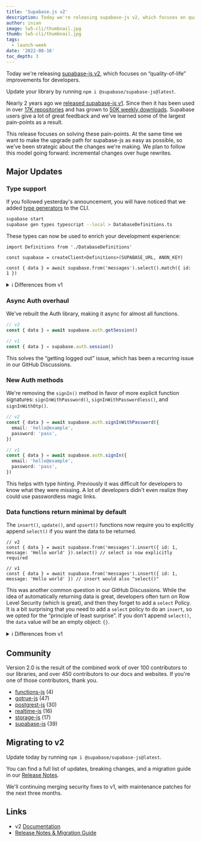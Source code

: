```yaml
---
title: 'Supabase.js v2'
description: Today we're releasing supabase-js v2, which focuses on quality-of-life improvements for developers.
author: inian
image: lw5-cli/thumbnail.jpg
thumb: lw5-cli/thumbnail.jpg
tags:
  - launch-week
date: '2022-08-16'
toc_depth: 3
---
```


Today we're releasing [supabase-js v2](https://github.com/supabase/supabase-js), which focuses on “quality-of-life” improvements for developers.

Update your library by running `npm i @supabase/supabase-js@latest`.

Nearly 2 years ago we [released supabase-js v1](https://supabase.com/blog/improved-dx).
Since then it has been used in over [17K repositories](https://github.com/supabase/supabase-js/network/dependents?package_id=UGFja2FnZS04MjM3OTUyMDU%3D) and has grown
to [50K weekly downloads](https://www.npmjs.com/package/@supabase/supabase-js). Supabase users give a lot of great feedback and we've
learned some of the largest pain-points as a result.

This release focuses on solving these pain-points. At the same time we want to make the upgrade path for supabase-js as easy as possible,
so we've been strategic about the changes we're making. We plan to follow this model going forward: incremental changes over huge rewrites.

## Major Updates

### Type support

If you followed yesterday's announcement, you will have noticed that we added
[type generators](https://supabase.com/docs/reference/cli/usage#supabase-gen-types-typescript) to the CLI.

```bash
supabase start
supabase gen types typescript --local > DatabaseDefinitions.ts
```

These types can now be used to enrich your development experience:

```tsx
import Definitions from './DatabaseDefinitions'

const supabase = createClient<Definitions>(SUPABASE_URL, ANON_KEY)

const { data } = await supabase.from('messages').select().match({ id: 1 })
```

<details>

<summary>ℹ️ Differences from v1</summary>

v1 also supported types, but the types were generated from the API rather than the database, so it
lost a lot of detailed information. The library also required you to specify the definition in
every function call, rather than at the client level.

```
supabase.from<Definitions['Message']>('messages').select('*')
```

</details>

### Async Auth overhaul

We've rebuilt the Auth library, making it async for almost all functions.

```ts
// v2
const { data } = await supabase.auth.getSession()

// v1
const { data } = supabase.auth.session()
```

This solves the “getting logged out” issue, which has been a recurring issue in our GitHub Discussions.

### New Auth methods

We're removing the `signIn()` method in favor of more explicit function signatures:
`signInWithPassword()`, `signInWithPasswordless()`, and `signInWithOtp()`.

```ts
// v2
const { data } = await supabase.auth.signInWithPassword({
  email: 'hello@example',
  password: 'pass',
})

// v1
const { data } = await supabase.auth.signIn({
  email: 'hello@example',
  password: 'pass',
})
```

This helps with type hinting. Previously it was difficult for developers to know what they were missing.
A lot of developers didn't even realize they could use passwordless magic links.

### Data functions return minimal by default

The `insert()`, `update()`, and `upsert()` functions now require you to explicitly append `select()` if you want the data to be returned.

```tsx
// v2
const { data } = await supabase.from('messages').insert({ id: 1, message: 'Hello world' }).select() // select is now explicitly required

// v1
const { data } = await supabase.from('messages').insert({ id: 1, message: 'Hello world' }) // insert would also "select()"
```

This was another common question in our GitHub Discussions. While the idea of automatically returning data is great,
developers often turn on Row Level Security (which is great), and then they forget to add a `select` Policy.
It is a bit surprising that you need to add a `select` policy to do an `insert`, so we opted for the “principle of least surprise”.
If you don't append `select()`, the `data` value will be an empty object: `{}`.

<details>

<summary>ℹ️ Differences from v1</summary>

Previously you could pass a `returning: 'minimal'` option to the `insert()`, `update()`, and
`upsert()` statements. We've now made this the default behaviour.

</details>

## Community

Version 2.0 is the result of the combined work of over 100 contributors to our libraries, and over 450 contributors to our docs and websites.
If you're one of those contributors, thank you.

- [functions-js](https://github.com/supabase/functions-js/graphs/contributors) (4)
- [gotrue-js](https://github.com/supabase/gotrue-js/graphs/contributors) (47)
- [postgrest-js](https://github.com/supabase/postgrest-js/graphs/contributors) (30)
- [realtime-js](https://github.com/supabase/realtime-js/graphs/contributors) (16)
- [storage-js](https://github.com/supabase/storage-js/graphs/contributors) (17)
- [supabase-js](https://github.com/supabase/supabase-js/graphs/contributors) (39)

## Migrating to v2

Update today by running `npm i @supabase/supabase-js@latest`.

You can find a full list of updates, breaking changes, and a migration guide in our [Release Notes](https://supabase.com/docs/reference/javascript/release-notes).

We'll continuing merging security fixes to v1, with maintenance patches for the next three months.

## Links

- v2 [Documentation](https://supabase.com/docs/reference/javascript)
- [Release Notes & Migration Guide](https://supabase.com/docs/reference/javascript/release-notes)
